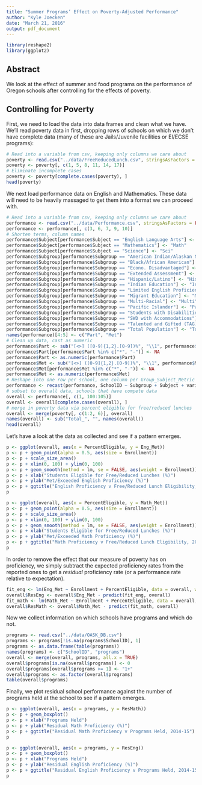 ```yaml
---
title: "Summer Programs’ Effect on Poverty-Adjusted Performance"
author: "Kyle Joecken"
date: "March 21, 2016"
output: pdf_document
---
```


```r
library(reshape2)
library(ggplot2)
```

## Abstract

We look at the effect of summer and food programs on the performance of Oregon schools after controlling for the effects of poverty.

## Controlling for Poverty

First, we need to load the data into data frames and clean what we have.  We'll read poverty data in first, dropping rows of schools on which we don't have complete data (many of these are Jails/Juvenile facilities or EI/ECSE programs):

```r
# Read into a variable from csv, keeping only columns we care about
poverty <- read.csv("../data/FreeReducedLunch.csv", stringsAsFactors = FALSE)
poverty <- poverty[, c(1, 5, 8, 11, 14, 17)]
# Eliminate incomplete cases
poverty <- poverty[complete.cases(poverty), ]
head(poverty)
```

\newpage

We next load performance data on English and Mathematics.  These data will need to be heavily massaged to get them into a format we can proceed with.

```r
# Read into a variable from csv, keeping only columns we care about
performance <- read.csv("../data/Performance.csv", stringsAsFactors = FALSE)
performance <- performance[, c(3, 6, 7, 9, 10)]
# Shorten terms, column names
performance$Subject[performance$Subject == "English Language Arts"] <- "Eng"
performance$Subject[performance$Subject == "Mathematics"] <- "Math"
performance$Subject[performance$Subject == "Science"] <- "Sci"
performance$Subgroup[performance$Subgroup == "American Indian/Alaskan Native"] <- "NaAmer"
performance$Subgroup[performance$Subgroup == "Black/African American"] <- "Black"
performance$Subgroup[performance$Subgroup == "Econo. Disadvantaged"] <- "EcoDis"
performance$Subgroup[performance$Subgroup == "Extended Assessment"] <- "ExAsmt"
performance$Subgroup[performance$Subgroup == "Hispanic/Latino"] <- "HisLat"
performance$Subgroup[performance$Subgroup == "Indian Education"] <- "IndEd"
performance$Subgroup[performance$Subgroup == "Limited English Proficient (LEP)"] <- "LimEng"
performance$Subgroup[performance$Subgroup == "Migrant Education"] <- "MigEdu"
performance$Subgroup[performance$Subgroup == "Multi-Racial"] <- "Multi"
performance$Subgroup[performance$Subgroup == "Pacific Islander"] <- "PacIsl"
performance$Subgroup[performance$Subgroup == "Students with Disabilities (SWD)"] <- "SWD" 
performance$Subgroup[performance$Subgroup == "SWD with Accommodations"] <- "SWDAcc" 
performance$Subgroup[performance$Subgroup == "Talented and Gifted (TAG)"] <- "TAG"
performance$Subgroup[performance$Subgroup == "Total Population"] <- "Total"
names(performance)[4:5] <- c("Part", "Met")
# Clean up data, cast as numeric
performance$Part <- sub("[<>] ([0-9]{1,2}.[0-9])%", "\\1", performance$Part)
performance$Part[performance$Part %in% c("*", "-")] <- NA
performance$Part <- as.numeric(performance$Part)
performance$Met <- sub("[<>] ([0-9]{1,2}.[0-9])%", "\\1", performance$Met)
performance$Met[performance$Met %in% c("*", "-")] <- NA
performance$Met <- as.numeric(performance$Met)
# Reshape into one row per school, one column per Group_Subject_Metric combo
performance <- recast(performance, SchoolID ~ Subgroup + Subject + variable, id.var = 1:3)
# subset to overall data, schools that have compete data
overall <- performance[, c(1, 100:105)]
overall <- overall[complete.cases(overall), ]
# merge in poverty data via percent eligible for free/reduced lunches
overall <- merge(poverty[, c(1:2, 6)], overall)
names(overall) <- sub("Total_", "", names(overall))
head(overall)
```

\newpage

Let's have a look at the data as collected and see if a pattern emerges.

```r
p <- ggplot(overall, aes(x = PercentEligible, y = Eng_Met))
p <- p + geom_point(alpha = 0.5, aes(size = Enrollment))
p <- p + scale_size_area()
p <- p + xlim(0, 100) + ylim(0, 100)
p <- p + geom_smooth(method = lm, se = FALSE, aes(weight = Enrollment))
p <- p + xlab("Students Eligible for Free/Reduced Lunches (%)")
p <- p + ylab("Met/Exceeded English Proficiency (%)")
p <- p + ggtitle("English Proficiency v Free/Reduced Lunch Eligibility, 2014-15")
p
```

```r
p <- ggplot(overall, aes(x = PercentEligible, y = Math_Met))
p <- p + geom_point(alpha = 0.5, aes(size = Enrollment))
p <- p + scale_size_area()
p <- p + xlim(0, 100) + ylim(0, 100)
p <- p + geom_smooth(method = lm, se = FALSE, aes(weight = Enrollment))
p <- p + xlab("Students Eligible for Free/Reduced Lunches (%)")
p <- p + ylab("Met/Exceeded Math Proficiency (%)")
p <- p + ggtitle("Math Proficiency v Free/Reduced Lunch Eligibility, 2014-15")
p
```

\newpage

In order to remove the effect that our measure of poverty has on proficiency, we simply subtract the expected proficiency rates from the reported ones to get a *residual* proficiency rate (or a performance rate relative to expectation).

```r
fit_eng <- lm(Eng_Met ~ Enrollment + PercentEligible, data = overall, weights = Enrollment)
overall$ResEng <- overall$Eng_Met - predict(fit_eng, overall)
fit_math <- lm(Math_Met ~ Enrollment + PercentEligible, data = overall, weights = Enrollment)
overall$ResMath <- overall$Math_Met - predict(fit_math, overall)
```

Now we collect information on which schools have programs and which do not.

```r
programs <- read.csv("../data/OASK_DB.csv")
programs <- programs[!is.na(programs$SchoolID), 1]
programs <- as.data.frame(table(programs))
names(programs) <- c("SchoolID", "programs")
overall <- merge(overall, programs, all.x = TRUE)
overall$programs[is.na(overall$programs)] <- 0
overall$programs[overall$programs >= 1] <- "1+"
overall$programs <- as.factor(overall$programs)
table(overall$programs)
```

Finally, we plot residual school performance against the number of programs held at the school to see if a pattern emerges.

```r
p <- ggplot(overall, aes(x = programs, y = ResMath))
p <- p + geom_boxplot()
p <- p + xlab("Programs Held")
p <- p + ylab("Residual Math Proficiency (%)")
p <- p + ggtitle("Residual Math Proficiency v Programs Held, 2014-15")
p
```

```r
p <- ggplot(overall, aes(x = programs, y = ResEng))
p <- p + geom_boxplot()
p <- p + xlab("Programs Held")
p <- p + ylab("Residual English Proficiency (%)")
p <- p + ggtitle("Residual English Proficiency v Programs Held, 2014-15")
p
```